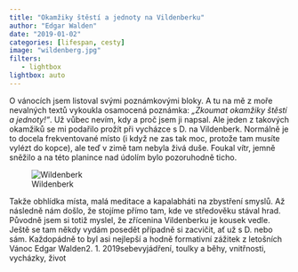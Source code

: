 ```yaml
---
title: "Okamžiky štěstí a jednoty na Vildenberku"
author: "Edgar Walden"
date: "2019-01-02"
categories: [lifespan, cesty]
image: "wildenberg.jpg"
filters:
   - lightbox
lightbox: auto
---
```


O vánocích jsem listoval svými poznámkovými bloky. A tu na mě z moře nevalných textů vykoukla osamocená poznámka: *„Zkoumat okamžiky štěstí a jednoty!“*. Už vůbec nevím, kdy a proč jsem ji napsal. Ale jeden z takových okamžiků se mi podařilo prožít při vycházce s D. na Vildenberk. Normálně je to docela frekventované místo (i když ne zas tak moc, protože tam musíte vylézt do kopce), ale teď v zimě tam nebyla živá duše. Foukal vítr, jemně sněžilo a na této planince nad údolím bylo pozoruhodně ticho.

![Wildenberk](wildenberg.jpg)

Takže obhlídka místa, malá meditace a kapalabháti na zbystření smyslů. Až následně nám došlo, že stojíme přímo tam, kde ve středověku stával hrad. Původně jsem si totiž myslel, že zřícenina Vildenberku je kousek vedle. Ještě se tam někdy vydám posedět případně si zacvičit, ať už s D. nebo sám. Každopádně to byl asi nejlepší a hodně formativní zážitek z letošních Vánoc
Edgar Walden2. 1. 2019sebevyjádření, toulky a běhy, vnitřnosti, vycházky, život	